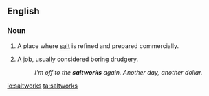==English==
{{wikipedia}}

===Noun===
{{en-noun|saltworks}}

# {{context|pluralonly|lang=en}} A place where [[salt]] is refined and prepared commercially.
# {{context|figuratively|pluralonly|lang=en}} A job, usually considered boring drudgery.
#: ''I'm off to the '''saltworks''' again. Another day, another dollar.''

[[io:saltworks]]
[[ta:saltworks]]